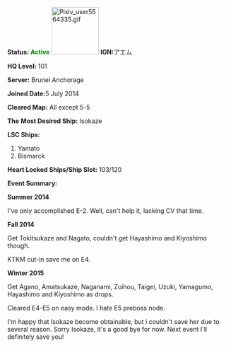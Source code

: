 '''Status: <span style="color:green;">Active</span>'''
[[File:Pixiv user5564335.gif|thumb|107x107px|link=http://pixiv.me/august_life]]
'''IGN: '''アエム

'''HQ Level:''' 101

'''Server:''' Brunei Anchorage

'''Joined Date: '''5 July 2014

'''Cleared Map:''' All except 5-5

'''The''' '''Most Desired Ship:''' Isokaze

'''LSC Ships:'''
# Yamato
# Bismarck
'''Heart Locked Ships/Ship Slot:''' 103/120

'''Event Summary:'''

'''Summer 2014''' 

I've only accomplished E-2. Well, can't help it, lacking CV that time.

'''Fall 2014'''

Get Tokitsukaze and Nagato, couldn't get Hayashimo and Kiyoshimo though.

KTKM cut-in save me on E4.

'''Winter 2015'''

Get Agano, Amatsukaze, Naganami, Zuihou, Taigei, Uzuki, Yamagumo, Hayashimo and Kiyoshimo as drops. 

Cleared E4-E5 on easy mode. I hate E5 preboss node. 

I'm happy that Isokaze become obtainable, but i couldn't save her due to several reason. Sorry Isokaze, it's a good bye for now. Next event I'll definitely save you!